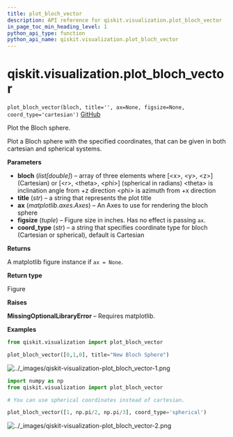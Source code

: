 ```yaml
---
title: plot_bloch_vector
description: API reference for qiskit.visualization.plot_bloch_vector
in_page_toc_min_heading_level: 1
python_api_type: function
python_api_name: qiskit.visualization.plot_bloch_vector
---
```


# qiskit.visualization.plot\_bloch\_vector

<span id="qiskit.visualization.plot_bloch_vector" />

`plot_bloch_vector(bloch, title='', ax=None, figsize=None, coord_type='cartesian')` [GitHub](https://github.com/qiskit/qiskit/tree/stable/0.23/qiskit/visualization/state_visualization.py "view source code")

Plot the Bloch sphere.

Plot a Bloch sphere with the specified coordinates, that can be given in both cartesian and spherical systems.

**Parameters**

*   **bloch** (*list\[double]*) – array of three elements where \[\<x>, \<y>, \<z>] (Cartesian) or \[\<r>, \<theta>, \<phi>] (spherical in radians) \<theta> is inclination angle from +z direction \<phi> is azimuth from +x direction
*   **title** (*str*) – a string that represents the plot title
*   **ax** (*matplotlib.axes.Axes*) – An Axes to use for rendering the bloch sphere
*   **figsize** (*tuple*) – Figure size in inches. Has no effect is passing `ax`.
*   **coord\_type** (*str*) – a string that specifies coordinate type for bloch (Cartesian or spherical), default is Cartesian

**Returns**

A matplotlib figure instance if `ax = None`.

**Return type**

Figure

**Raises**

**MissingOptionalLibraryError** – Requires matplotlib.

**Examples**

```python
from qiskit.visualization import plot_bloch_vector

plot_bloch_vector([0,1,0], title="New Bloch Sphere")
```

![../\_images/qiskit-visualization-plot\_bloch\_vector-1.png](/images/api/qiskit/0.42/qiskit-visualization-plot_bloch_vector-1.png)

```python
import numpy as np
from qiskit.visualization import plot_bloch_vector

# You can use spherical coordinates instead of cartesian.

plot_bloch_vector([1, np.pi/2, np.pi/3], coord_type='spherical')
```

![../\_images/qiskit-visualization-plot\_bloch\_vector-2.png](/images/api/qiskit/0.42/qiskit-visualization-plot_bloch_vector-2.png)

